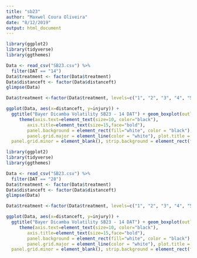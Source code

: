 ```yaml
---
title: "sb23"
author: "Maxwel Coura Oliveira"
date: "8/12/2019"
output: html_document
---
```


```r
library(ggplot2)
library(tidyverse)
library(ggthemes)
```


```r
Data <- read_csv("SB23.csv") %>% 
  filter(DAT == "14")
Data$treatment <- factor(Data$treatment)
Data$distanceft <- factor(Data$distanceft)
glimpse(Data)
```


```r
Data$treatment <-factor(Data$treatment, levels=c("1", "2", "3", "4", "5", "6",  "7"), labels=c("XtendiMax w/ Vaporgrip + PowerMax + Intact", "XtendiMax w/ Vaporgrip + PowerMax + MON 51817 - Vaporgrip + Intact", "XtendiMax w/ Vaporgrip + PowerMax + Liberty 280 SL + MON 51817 - VaporGrip + Intact", "MON 119151 - RupXtend II VGrip", "MON 119151 - RupXtend II VGrip + Liberty 280 SL", "MON 51817 - VaporGrip + Intact", "Untreated"))
```

```r
ggplot(Data, aes(x=distanceft, y=injury)) + 
  ggtitle("Bayer Dicamba Volatility SB23 - 14 DAT") + geom_boxplot(outlier.shape=NA, fill="red", alpha=0.2, width=0.5) + #geom_jitter(shape=1, width = .05) + 
     theme(axis.text=element_text(size=10, color="black"), 
        axis.title=element_text(size=15,face="bold"), 
        panel.background = element_rect(fill="white", color = "black"), 
        panel.grid.major = element_line(color = "white"), plot.title = element_text(lineheight=.8, face="bold", hjust = 0.5),
  panel.grid.minor = element_blank(), strip.background = element_rect(fill="darkgreen", color="white"), strip.text.x = element_text(size = 10, margin = margin(0.1,0,0.1,0, "cm"), color="white")) + ylim(0,60) + facet_wrap(~treatment, ncol = 2) + labs(y="Soybean Injury (%)", x="Distance (ft)", caption = "Source: University of Wisconsin-Madison Weed Science, 2018") + ggsave("SB22-14DAT.png", units="in", width=12, height=6, dpi=300)
```













```r
library(ggplot2)
library(tidyverse)
library(ggthemes)
```


```r
Data <- read_csv("SB23.csv") %>% 
  filter(DAT == "28")
Data$treatment <- factor(Data$treatment)
Data$distanceft <- factor(Data$distanceft)
glimpse(Data)
```


```r
Data$treatment <-factor(Data$treatment, levels=c("1", "2", "3", "4", "5", "6",  "7"), labels=c("XtendiMax w/ Vaporgrip + PowerMax + Intact", "XtendiMax w/ Vaporgrip + PowerMax + MON 51817 - Vaporgrip + Intact", "XtendiMax w/ Vaporgrip + PowerMax + Liberty 280 SL + MON 51817 - VaporGrip + Intact", "MON 119151 - RupXtend II VGrip", "MON 119151 - RupXtend II VGrip + Liberty 280 SL", "MON 51817 - VaporGrip + Intact", "Untreated"))
```

```r
ggplot(Data, aes(x=distanceft, y=injury)) + 
  ggtitle("Bayer Dicamba Volatility SB23 - 14 DAT") + geom_boxplot(outlier.shape=NA, fill="red", alpha=0.2, width=0.5) + #geom_jitter(shape=1, width = .05) + 
     theme(axis.text=element_text(size=10, color="black"), 
        axis.title=element_text(size=15,face="bold"), 
        panel.background = element_rect(fill="white", color = "black"), 
        panel.grid.major = element_line(color = "white"), plot.title = element_text(lineheight=.8, face="bold", hjust = 0.5),
  panel.grid.minor = element_blank(), strip.background = element_rect(fill="darkgreen", color="white"), strip.text.x = element_text(size = 10, margin = margin(0.1,0,0.1,0, "cm"), color="white")) + ylim(0,60) + facet_wrap(~treatment, ncol = 2) + labs(y="Soybean Injury (%)", x="Distance (ft)", caption = "Source: University of Wisconsin-Madison Weed Science, 2018") + ggsave("SB22-28DAT.png", units="in", width=12, height=6, dpi=300)
```
